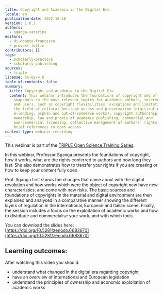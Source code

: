 ```yaml
---
title: Copyright and Academia in the Digital Era
locale: en
publication-date: 2022-10-18
version: 1.0.1
authors:
  - sganga-caterina
editors:
  - di-donato-francesca
  - provost-lottie
contributors: []
tags:
  - scholarly-practice
  - scholarly-publishing
sources:
  - triple
license: cc-by-4.0
table-of-contents: false
summary:
  title: Copyright and Academia in the Digital Era
  content: This webinar introduces the foundations of copyright and offers
    snapshots on the most relevant topics for academic authors, intermediaries
    and users, such as copyright flexibilities, exceptions and limitations in
    the field of cultural heritage access and preservation (digitization,
    e-lending, orphan and out-of-commerce works), copyright authorship and
    ownership, law and praxis of academic publishing, commercial and
    non-commercial licensing, collective management of authors' rights, with
    brief references to open access.
content-type: webinar-recording
---
```

This webinar is part of the [TRIPLE Open Science Training Series](https://project.gotriple.eu/training/).

In this webinar, Professor Sganga presents the foundations of copyright, how it works, what are the rights conferred to authors and how long they last. She also demonstrates how to transfer your rights if you are creating or how to keep your content fully open.

Prof. Sganga first shows the changes that came about with the digital revolution and how works which were the object of copyright now have new characteristics, and come with new risks. The basic sources and foundations of copyrights in the material and digital environment are then explained and analysed in a comparative manner showing the different layers of regulation in the international, European and Italian scene. Finally, the session includes a focus on the exploitation of academic works and how to distribute and commercialise your work, and with which tools.

You can download the slides here: [https://doi.org/10.5281/zenodo.6683670](https://doi.org/10.5281/zenodo.6683670)

## Learning outcomes:

After watching this video you should:

* understand what changed in the digital era regarding copyright
* have an overview of international and European legislation
* understand the principles of ownership and economic exploitation of academic works

<VideoCard provider="youtube" id="ckQOIM99_DU" title="Copyright and Academia in the Digital Era" subtitle="Click here to view" image="images/copyright-triple.jpg" />
